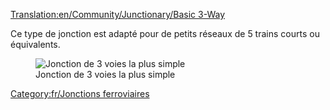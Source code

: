 [[Translation:en/Community/Junctionary/Basic 3-Way]]
{{fr/Menu de Croisements}}

Ce type de jonction est adapté pour de petits réseaux de 5 trains courts ou équivalents.

[[File:en/3way basic3.png|none|frame|Jonction de 3 voies la plus simple]]

{{fr/Critère de jonction|Peu coûteux|0|0|0|2|0|0|1|1|0|0|0||Les trains en panne bloquent toute la jonction.|
*Ne peut traiter qu'un train à la fois (à moins d'utiliser les [[fr/Manual/Signaux#Signaux de chemin|signaux de voie]])
*Provoquera un empilement du trafic 
}}

[[Category:fr/Jonctions ferroviaires]]